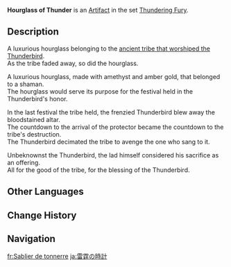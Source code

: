 {{Artifact Infobox
|image = Item Hourglass of Thunder.png
|set   = Thundering Fury
|piece = Sands of Eon
}}
{{Description|The hourglass used to foretell the coming of the Thunderbird by the tribe that worshiped it. It has fallen into eternal silence now that the tribe is no more.}}
'''Hourglass of Thunder''' is an [[Artifact]] in the set [[Thundering Fury]].

==Description==
A luxurious hourglass belonging to the [[Thunderbird Civilization|ancient tribe that worshiped the Thunderbird]].<br />As the tribe faded away, so did the hourglass.

A luxurious hourglass, made with amethyst and amber gold, that belonged to a shaman.<br />The hourglass would serve its purpose for the festival held in the Thunderbird's honor.

In the last festival the tribe held, the frenzied Thunderbird blew away the bloodstained altar.<br />The countdown to the arrival of the protector became the countdown to the tribe's destruction.<br />The Thunderbird decimated the tribe to avenge the one who sang to it.

Unbeknownst the Thunderbird, the lad himself considered his sacrifice as an offering.<br />All for the good of the tribe, for the blessing of the Thunderbird.

==Other Languages==
{{Other Languages
|en      = Hourglass of Thunder
|zhs     = 雷霆的时计
|zhs_rm  = Léitíng de Shíjì
|zht     = 雷霆的時計
|zht_rm  = Léitíng de Shíjì
|zh_tl   = Thunder's Timepiece
|ja      = 雷霆の時計
|ja_rm   = Raitei no Tokei
|ja_tl   = Thunder Timepiece
|ko      = 뇌정의 시계
|ko_rm   = Noejeong-ui Sigye
|ko_tl   = Clock of the Thunder and Lightning
|es      = Reloj de Arena del Trueno
|es_tl   = Thunder Hourglass
|fr      = Sablier de tonnerre
|fr_tl   = Hourglass of Thunder
|ru      = Песочные часы грома
|ru_tl   = Thunder's Hourglass
|th      = Hourglass of Thunder
|vi      = Thời Gian Lôi Đình
|vi_tl   = 
|de      = Donneruhr
|de_tl   = Thunder Clock
|id      = Hourglass of Thunder
|pt      = Relógio do Trovão
|pt_tl   = 
|tr      = Yıldırım Saati
|tr_tl   = 
|it      = Clessidra tonante
|it_tl   = 
}}

==Change History==
{{Change History|1.0}}

==Navigation==
{{Artifact Set Navbox|Thundering Fury}}

[[fr:Sablier de tonnerre]]
[[ja:雷霆の時計]]
